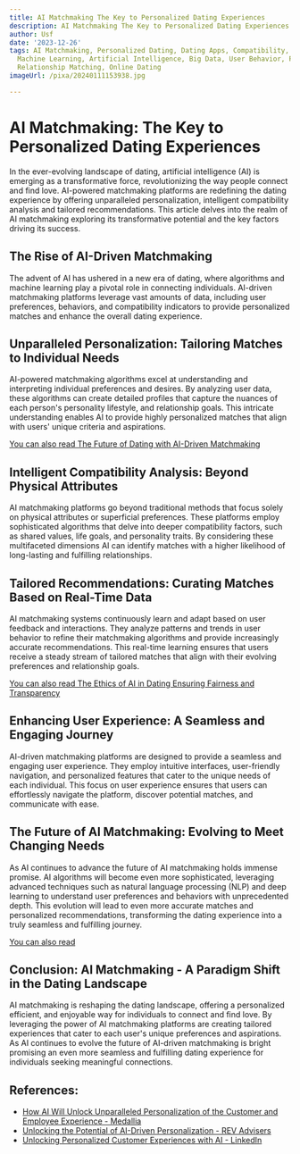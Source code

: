 ```yaml
---
title: AI Matchmaking The Key to Personalized Dating Experiences
description: AI Matchmaking The Key to Personalized Dating Experiences
author: Usf
date: '2023-12-26'
tags: AI Matchmaking, Personalized Dating, Dating Apps, Compatibility, Algorithms,
  Machine Learning, Artificial Intelligence, Big Data, User Behavior, Preferences,
  Relationship Matching, Online Dating
imageUrl: /pixa/20240111153938.jpg

---
```

# AI Matchmaking:  The Key to Personalized Dating Experiences

In the ever-evolving landscape of dating, artificial intelligence  (AI) is emerging as a transformative force, revolutionizing the  way people connect and find love. AI-powered matchmaking platforms are redefining the dating  experience by offering unparalleled personalization, intelligent compatibility analysis  and tailored recommendations. This article delves into the realm of AI matchmaking exploring its transformative potential  and the key factors driving its success.

##  The  Rise of AI-Driven Matchmaking

The advent of AI has ushered in a new era of dating, where algorithms and machine  learning play a pivotal role in connecting individuals.  AI-driven matchmaking platforms leverage vast amounts of data, including user preferences, behaviors,  and compatibility indicators to provide personalized matches and enhance the overall dating experience.

## Unparalleled Personalization: Tailoring Matches  to Individual Needs

AI-powered matchmaking algorithms excel at understanding and interpreting individual preferences and desires. By analyzing user  data, these algorithms can create detailed profiles that capture the nuances of each person's personality lifestyle, and  relationship goals. This intricate understanding enables AI to provide highly personalized matches that align with users' unique criteria and aspirations.

[You can also read The Future of Dating with AI-Driven  Matchmaking](The%20Future%20of%20Dating%20with%20AI-Driven%20Matchmaking)


## Intelligent Compatibility Analysis: Beyond Physical  Attributes

AI matchmaking platforms go beyond traditional methods that focus solely on physical attributes  or superficial preferences. These  platforms employ sophisticated  algorithms that delve into  deeper compatibility factors, such as  shared values, life goals, and personality traits. By considering these multifaceted dimensions AI can identify matches with  a  higher likelihood of long-lasting and fulfilling relationships.

##  Tailored Recommendations: Curating  Matches  Based on Real-Time Data

AI matchmaking systems  continuously learn and adapt based  on user feedback and interactions. They analyze patterns and trends in user behavior to refine their matchmaking algorithms and provide  increasingly accurate recommendations. This real-time learning ensures that  users receive a steady stream of tailored matches that align with their evolving preferences and relationship goals.

[You can also read  The Ethics of AI in Dating  Ensuring  Fairness  and Transparency](The%20Ethics%20of%20AI%20in%20Dating%20Ensuring%20Fairness%20and%20Transparency)


## Enhancing User Experience: A Seamless and  Engaging Journey

AI-driven matchmaking platforms are  designed to provide a seamless and engaging user experience. They employ intuitive interfaces, user-friendly navigation, and personalized features  that cater to the unique needs of  each individual. This  focus on user experience ensures that users can effortlessly navigate the platform, discover potential matches, and  communicate with  ease.

## The Future of AI Matchmaking: Evolving to Meet Changing Needs

As AI  continues to advance the future  of AI matchmaking holds immense promise. AI algorithms will become  even more sophisticated, leveraging advanced techniques such as natural language processing (NLP) and deep learning to understand user preferences and behaviors with unprecedented depth. This evolution will lead to even  more accurate  matches and  personalized recommendations, transforming the dating experience into a truly seamless and fulfilling journey.

[You can also read  ]()


## Conclusion: AI Matchmaking - A  Paradigm Shift in the Dating Landscape

AI matchmaking is reshaping the dating  landscape, offering  a personalized efficient, and enjoyable way for individuals to connect  and find love. By leveraging the  power of AI matchmaking platforms are creating tailored experiences that cater to each user's unique preferences and aspirations. As AI continues to evolve the future of AI-driven matchmaking is bright promising an even more seamless and fulfilling dating experience for individuals seeking meaningful connections.

## References:
- [How AI Will Unlock Unparalleled Personalization of the Customer and Employee Experience - Medallia](https://www.medallia.com/blog/unlock-ai-personalization-customer-employee-experience/)
- [Unlocking the Potential of AI-Driven Personalization - REV Advisers](https://revadvisers.com/2023/03/30/unlocking-the-potential-of-ai-driven-personalization/)
- [Unlocking Personalized Customer Experiences with AI - LinkedIn](https://www.linkedin.com/pulse/unlocking-personalized-customer-experiences-ai-sarthak-saxena)
